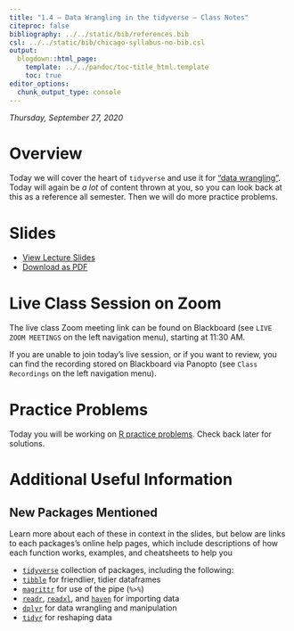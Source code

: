 ```yaml
---
title: "1.4 — Data Wrangling in the tidyverse — Class Notes"
citeproc: false
bibliography: ../../static/bib/references.bib
csl: ../../static/bib/chicago-syllabus-no-bib.csl
output:
  blogdown::html_page:
    template: ../../pandoc/toc-title_html.template
    toc: true
editor_options: 
  chunk_output_type: console
---
```


*Thursday, September 27, 2020*

# Overview

Today we will cover the heart of `tidyverse` and use it for ["data wrangling"](https://en.wikipedia.org/wiki/Data_wrangling). Today will again be *a lot* of content thrown at you, so you can look back at this as a reference all semester. Then we will do more practice problems.

# Slides

- [<i class="fas fa-chalkboard-teacher"></i> View Lecture Slides](/slides/1.4-slides.html)
- [<i class="fas fa-file-pdf"></i> Download as PDF](/slides/1.4-slides.pdf)

# Live Class Session on Zoom

The live class <i class="fas fa-video"></i> Zoom meeting link can be found on Blackboard (see `LIVE ZOOM MEETINGS` on the left navigation menu), starting at 11:30 AM.

If you are unable to join today's live session, or if you want to review, you can find the recording stored on Blackboard via Panopto (see `Class Recordings` on the left navigation menu).

# Practice Problems

Today you will be working on [R practice problems](/r/1.4-r-practice.html). Check back later for solutions. 

# Additional Useful Information

## New Packages Mentioned

Learn more about each of these in context in the slides, but below are links to each packages’s online help pages, which include descriptions of how each function works, examples, and cheatsheets to help you

- [`tidyverse`](https://tidyverse.org/) collection of packages, including the following:
- [`tibble`](https://tibble.tidyverse.org/) for friendlier, tidier dataframes
- [`magrittr`](https://magrittr.tidyverse.org/) for use of the pipe (`%>%`)
- [`readr`](https://readr.tidyverse.org/), [`readxl`](https://readxl.tidyverse.org/), and [`haven`](https://haven.tidyverse.org/) for importing data
- [`dplyr`](https://dplyr.tidyverse.org/) for data wrangling and manipulation
- [`tidyr`](https://tidyr.tidyverse.org/) for reshaping data
